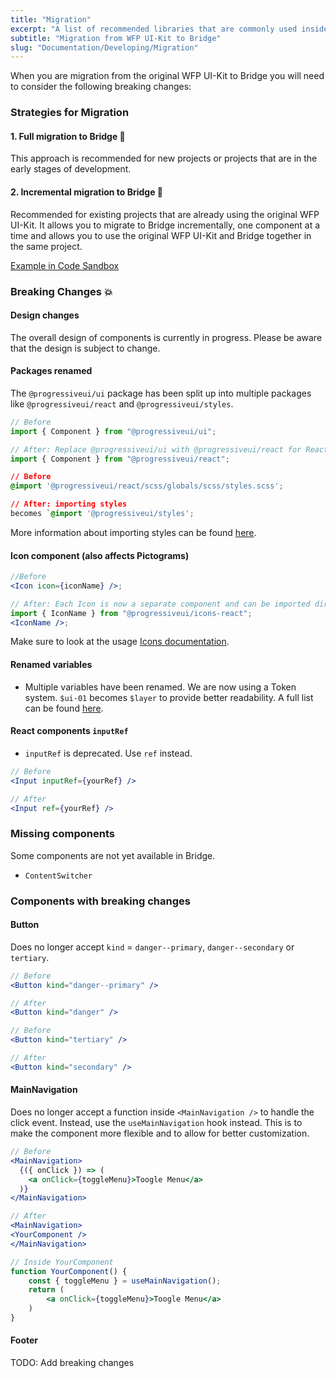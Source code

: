 ```yaml
---
title: "Migration"
excerpt: "A list of recommended libraries that are commonly used inside WFP."
subtitle: "Migration from WFP UI-Kit to Bridge"
slug: "Documentation/Developing/Migration"
---
```


When you are migration from the original WFP UI-Kit to Bridge you will need to consider the following breaking changes:

### Strategies for Migration

#### 1. Full migration to Bridge 💨

This approach is recommended for new projects or projects that are in the early stages of development.

#### 2. Incremental migration to Bridge 🐌

Recommended for existing projects that are already using the original WFP UI-Kit. It allows you to migrate to Bridge incrementally, one component at a time and
allows you to use the original WFP UI-Kit and Bridge together in the same project.

[Example in Code Sandbox](https://codesandbox.io/p/devbox/ui-kit-bridge-new-and-old-wv96l9?file=%2Fsrc%2FApp.tsx)

### Breaking Changes 💥

#### Design changes

<Callout title="Design changes" kind="warning">

The overall design of components is currently in progress. Please be aware that the design is subject to change.

</Callout>

#### Packages renamed

The `@progressiveui/ui` package has been split up into multiple packages like `@progressiveui/react` and `@progressiveui/styles`.

```jsx
// Before
import { Component } from "@progressiveui/ui";

// After: Replace @progressiveui/ui with @progressiveui/react for React components
import { Component } from "@progressiveui/react";
```

```css
// Before
@import '@progressiveui/react/scss/globals/scss/styles.scss';

// After: importing styles
becomes `@import '@progressiveui/styles';
```

More information about importing styles can be found [here](/how-tos/install-ui-kit).

#### Icon component (also affects Pictograms)

```jsx
//Before
<Icon icon={iconName} />;

// After: Each Icon is now a separate component and can be imported directly from the package:
import { IconName } from "@progressiveui/icons-react";
<IconName />;
```

Make sure to look at the usage [Icons documentation](https://dev.designsystem.wfp.org/documentation/icons/core-icons).

#### Renamed variables

- Multiple variables have been renamed. We are now using a Token system. `$ui-01` becomes `$layer` to provide better readability. A full list can be found [here](/documentation/tokens/list).

#### React components `inputRef`

- `inputRef` is deprecated. Use `ref` instead.

```jsx
// Before
<Input inputRef={yourRef} />

// After
<Input ref={yourRef} />
```

### Missing components

Some components are not yet available in Bridge.

- `ContentSwitcher`

### Components with breaking changes

#### Button

Does no longer accept `kind` = `danger--primary`, `danger--secondary` or `tertiary`.

```jsx
// Before
<Button kind="danger--primary" />

// After
<Button kind="danger" />
```

```jsx
// Before
<Button kind="tertiary" />

// After
<Button kind="secondary" />
```

#### MainNavigation

Does no longer accept a function inside `<MainNavigation />` to handle the click event.
Instead, use the `useMainNavigation` hook instead.
This is to make the component more flexible and to allow for better customization.

```jsx
// Before
<MainNavigation>
  {({ onClick }) => (
    <a onClick={toggleMenu}>Toogle Menu</a>
  )}
</MainNavigation>

// After
<MainNavigation>
<YourComponent />
</MainNavigation>

// Inside YourComponent
function YourComponent() {
    const { toggleMenu } = useMainNavigation();
    return (
        <a onClick={toggleMenu}>Toogle Menu</a>
    )
}
```

#### Footer

TODO: Add breaking changes

